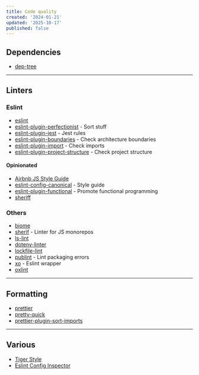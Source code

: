```yaml
---
title: Code quality
created: '2024-01-21'
updated: '2025-10-17'
published: false
---
```


## Dependencies

- [dep-tree](https://github.com/gabotechs/dep-tree)

---

## Linters

### Eslint

- [eslint](https://github.com/eslint/eslint)
- [eslint-plugin-perfectionist](https://github.com/azat-io/eslint-plugin-perfectionist) - Sort stuff
- [eslint-plugin-jest](https://github.com/jest-community/eslint-plugin-jest) - Jest rules
- [eslint-plugin-boundaries](https://github.com/javierbrea/eslint-plugin-boundaries) - Check architecture boundaries
- [eslint-plugin-import](https://github.com/import-js/eslint-plugin-import) - Check imports
- [eslint-plugin-project-structure](https://github.com/Igorkowalski94/eslint-plugin-project-structure) - Check project structure

#### Opinionated

- [Airbnb JS Style Guide](https://github.com/airbnb/javascript)
- [eslint-config-canonical](https://github.com/gajus/eslint-config-canonical) - Style guide
- [eslint-plugin-functional](https://github.com/eslint-functional/eslint-plugin-functional) - Promote functional programming
- [sheriff](https://github.com/AndreaPontrandolfo/sheriff)

### Others

- [biome](https://github.com/biomejs/biome)
- [sherif](https://github.com/QuiiBz/sherif) - Linter for JS monorepos
- [ls-lint](https://github.com/loeffel-io/ls-lint)
- [dotenv-linter](https://github.com/dotenv-linter/dotenv-linter)
- [lockfile-lint](https://github.com/lirantal/lockfile-lint)
- [publint](https://github.com/publint/publint) - Lint packaging errors
- [xo](https://github.com/xojs/xo) - Eslint wrapper
- [oxlint](https://github.com/oxc-project/oxc)

---

## Formatting

- [prettier](https://github.com/prettier/prettier)
- [pretty-quick](https://github.com/prettier/pretty-quick)
- [prettier-plugin-sort-imports](https://github.com/IanVS/prettier-plugin-sort-imports)

---

## Various

- [Tiger Style](https://tigerstyle.dev)
- [Eslint Config Inspector](https://github.com/eslint/config-inspector)
